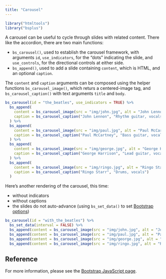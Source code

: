 ```yaml
---
title: "Carousel"
---
```


```r
library("htmltools")
library("bsplus")
```

A carousel can be useful to cycle through slides with related content. There like the accordion, there are two main functions:

- `bs_carousel()`, used to establish the carousel framework, with arguments `id`, `use_indicators`, for the "dots" indicating the slide, and `use_controls`, for the directional controls at either side. 
- `bs_append()`, used to add a slide containing `content`, which is HTML, and an optional `caption`.

The `content` and `caption` arguments can be composed using the helper functions `bs_carousel_image()`, which returs a centered-image tag, and `bs_carousel_caption()` with text arguments `title` and `body`.

```r
bs_carousel(id = "the_beatles", use_indicators = TRUE) %>%
  bs_append(
    content = bs_carousel_image(src = "img/john.jpg", alt = "John Lennon"),
    caption = bs_carousel_caption("John Lennon", "Rhythm guitar, vocals")
  ) %>%
  bs_append(
    content = bs_carousel_image(src = "img/paul.jpg", alt = "Paul McCartney"),
    caption = bs_carousel_caption("Paul McCartney", "Bass guitar, vocals")
  ) %>%
  bs_append(
    content = bs_carousel_image(src = "img/george.jpg", alt = "George Harrison"),
    caption = bs_carousel_caption("George Harrison", "Lead guitar, vocals")
  ) %>%
  bs_append(
    content = bs_carousel_image(src = "img/ringo.jpg", alt = "Ringo Starr"),
    caption = bs_carousel_caption("Ringo Starr", "Drums, vocals")
  ) 
```

Here's another rendering of the carousel, this time:

- without indicators
- without captions
- the slides do not auto-advance (using `bs_set_data()` to set [Bootstrap options](http://getbootstrap.com/docs/3.3/javascript/#carousel-options))

```r
bs_carousel(id = "with_the_beatles") %>%
  bs_set_data(interval = FALSE) %>%
  bs_append(content = bs_carousel_image(src = "img/john.jpg", alt = "John Lennon")) %>%
  bs_append(content = bs_carousel_image(src = "img/paul.jpg", alt = "Paul McCartney")) %>%
  bs_append(content = bs_carousel_image(src = "img/george.jpg", alt = "George Harrison")) %>%
  bs_append(content = bs_carousel_image(src = "img/ringo.jpg", alt = "Ringo Starr")) 
```

## Reference

For more information, please see the [Bootstrap JavaScript page](http://getbootstrap.com/docs/3.3/javascript/#carousel).

